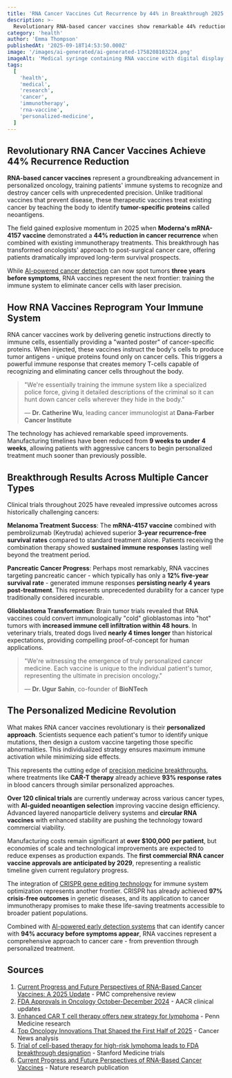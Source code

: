```yaml
---
title: 'RNA Cancer Vaccines Cut Recurrence by 44% in Breakthrough 2025 Trials'
description: >-
  Revolutionary RNA-based cancer vaccines show remarkable 44% reduction in recurrence rates across multiple cancer types, with personalized treatments converting 'cold' tumors to immune-active 'hot' tumors in clinical trials.
category: 'health'
author: 'Emma Thompson'
publishedAt: '2025-09-18T14:53:50.000Z'
image: '/images/ai-generated/ai-generated-1758208103224.png'
imageAlt: 'Medical syringe containing RNA vaccine with digital display showing cancer cell targeting in a professional laboratory setting'
tags:
  [
    'health',
    'medical',
    'research',
    'cancer',
    'immunotherapy',
    'rna-vaccine',
    'personalized-medicine',
  ]
---
```


## Revolutionary RNA Cancer Vaccines Achieve 44% Recurrence Reduction

**RNA-based cancer vaccines** represent a groundbreaking advancement in personalized oncology, training patients' immune systems to recognize and destroy cancer cells with unprecedented precision. Unlike traditional vaccines that prevent disease, these therapeutic vaccines treat existing cancer by teaching the body to identify **tumor-specific proteins** called neoantigens.

The field gained explosive momentum in 2025 when **Moderna's mRNA-4157 vaccine** demonstrated a **44% reduction in cancer recurrence** when combined with existing immunotherapy treatments. This breakthrough has transformed oncologists' approach to post-surgical cancer care, offering patients dramatically improved long-term survival prospects.

While [AI-powered cancer detection](../health/ai-liquid-biopsy-cancer-detection-breakthrough) can now spot tumors **three years before symptoms**, RNA vaccines represent the next frontier: training the immune system to eliminate cancer cells with laser precision.

## How RNA Vaccines Reprogram Your Immune System

RNA cancer vaccines work by delivering genetic instructions directly to immune cells, essentially providing a "wanted poster" of cancer-specific proteins. When injected, these vaccines instruct the body's cells to produce tumor antigens - unique proteins found only on cancer cells. This triggers a powerful immune response that creates memory T-cells capable of recognizing and eliminating cancer cells throughout the body.

> "We're essentially training the immune system like a specialized police force, giving it detailed descriptions of the criminal so it can hunt down cancer cells wherever they hide in the body."
>
> — **Dr. Catherine Wu**, leading cancer immunologist at **Dana-Farber Cancer Institute**

The technology has achieved remarkable speed improvements. Manufacturing timelines have been reduced from **9 weeks to under 4 weeks**, allowing patients with aggressive cancers to begin personalized treatment much sooner than previously possible.

## Breakthrough Results Across Multiple Cancer Types

Clinical trials throughout 2025 have revealed impressive outcomes across historically challenging cancers:

**Melanoma Treatment Success**: The **mRNA-4157 vaccine** combined with pembrolizumab (Keytruda) achieved superior **3-year recurrence-free survival rates** compared to standard treatment alone. Patients receiving the combination therapy showed **sustained immune responses** lasting well beyond the treatment period.

**Pancreatic Cancer Progress**: Perhaps most remarkably, RNA vaccines targeting pancreatic cancer - which typically has only a **12% five-year survival rate** - generated immune responses **persisting nearly 4 years post-treatment**. This represents unprecedented durability for a cancer type traditionally considered incurable.

**Glioblastoma Transformation**: Brain tumor trials revealed that RNA vaccines could convert immunologically "cold" glioblastomas into "hot" tumors with **increased immune cell infiltration within 48 hours**. In veterinary trials, treated dogs lived **nearly 4 times longer** than historical expectations, providing compelling proof-of-concept for human applications.

> "We're witnessing the emergence of truly personalized cancer medicine. Each vaccine is unique to the individual patient's tumor, representing the ultimate in precision oncology."
>
> — **Dr. Ugur Sahin**, co-founder of **BioNTech**

## The Personalized Medicine Revolution

What makes RNA cancer vaccines revolutionary is their **personalized approach**. Scientists sequence each patient's tumor to identify unique mutations, then design a custom vaccine targeting those specific abnormalities. This individualized strategy ensures maximum immune activation while minimizing side effects.

This represents the cutting edge of [precision medicine breakthroughs](../health/precision-medicine-revolution-2025), where treatments like **CAR-T therapy** already achieve **93% response rates** in blood cancers through similar personalized approaches.

**Over 120 clinical trials** are currently underway across various cancer types, with **AI-guided neoantigen selection** improving vaccine design efficiency. Advanced layered nanoparticle delivery systems and **circular RNA vaccines** with enhanced stability are pushing the technology toward commercial viability.

Manufacturing costs remain significant at **over $100,000 per patient**, but economies of scale and technological improvements are expected to reduce expenses as production expands. The **first commercial RNA cancer vaccine approvals are anticipated by 2029**, representing a realistic timeline given current regulatory progress.

The integration of [CRISPR gene editing technology](../science/crispr-therapeutics-breakthrough-2025) for immune system optimization represents another frontier. CRISPR has already achieved **97% crisis-free outcomes** in genetic diseases, and its application to cancer immunotherapy promises to make these life-saving treatments accessible to broader patient populations.

Combined with [AI-powered early detection systems](../health/personalized-medicine-using-ai) that can identify cancer with **94% accuracy before symptoms appear**, RNA vaccines represent a comprehensive approach to cancer care - from prevention through personalized treatment.

## Sources

1. [Current Progress and Future Perspectives of RNA-Based Cancer Vaccines: A 2025 Update](https://pmc.ncbi.nlm.nih.gov/articles/PMC12153701/) - PMC comprehensive review
2. [FDA Approvals in Oncology October-December 2024](https://www.aacr.org/blog/2025/01/03/fda-approvals-in-oncology-october-december-2024/) - AACR clinical updates
3. [Enhanced CAR T cell therapy offers new strategy for lymphoma](https://www.pennmedicine.org/news/enhanced-car-t-cell-therapy-offers-new-strategy-for-lymphoma) - Penn Medicine research
4. [Top Oncology Innovations That Shaped the First Half of 2025](https://binaytara.org/cancernews/article/top-oncology-innovations-that-shaped-the-first-half-of-2025) - Cancer News analysis
5. [Trial of cell-based therapy for high-risk lymphoma leads to FDA breakthrough designation](https://med.stanford.edu/news/all-news/2024/07/cell-based-therapy-lymphoma-fda-breakthrough-designation.html) - Stanford Medicine trials
6. [Current Progress and Future Perspectives of RNA-Based Cancer Vaccines](https://www.nature.com/articles/s41392-024-01760-0) - Nature research publication
